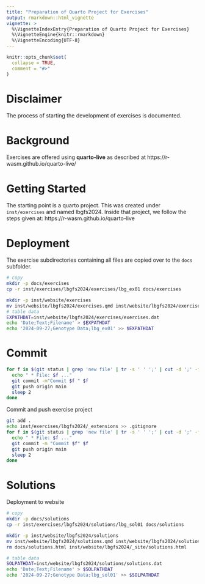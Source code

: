 ```yaml
---
title: "Preparation of Quarto Project for Exercises"
output: rmarkdown::html_vignette
vignette: >
  %\VignetteIndexEntry{Preparation of Quarto Project for Exercises}
  %\VignetteEngine{knitr::rmarkdown}
  %\VignetteEncoding{UTF-8}
---
```


```r
knitr::opts_chunk$set(
  collapse = TRUE,
  comment = "#>"
)
```


# Disclaimer
The process of starting the development of exercises is documented.


# Background
Exercises are offered using __quarto-live__ as described at https://r-wasm.github.io/quarto-live/


# Getting Started
The starting point is a quarto project. This was created under `inst/exercises` and named lbgfs2024. Inside that project, we follow the steps given at: https://r-wasm.github.io/quarto-live


# Deployment
The exercise subdirectories containing all files are copied over to the `docs` subfolder.

```bash
# copy
mkdir -p docs/exercises
cp -r inst/exercises/lbgfs2024/exercises/lbg_ex01 docs/exercises

mkdir -p inst/website/exercises
mv inst/website/lbgfs2024/exercises.qmd inst/website/lbgfs2024/exercises
# table data
EXPATHDAT=inst/website/lbgfs2024/exercises/exercises.dat
echo 'Date;Text;Filename' > $EXPATHDAT
echo '2024-09-27;Genotype Data;lbg_ex01' >> $EXPATHDAT

```


# Commit

```bash
for f in $(git status | grep 'new file' | tr -s ' ' ';' | cut -d ';' -f3);do
  echo " * File: $f ..."
  git commit -m"Commit $f " $f
  git push origin main
  sleep 2
done
```

Commit and push exercise project

```bash
git add .
echo inst/exercises/lbgfs2024/_extensions >> .gitignore
for f in $(git status | grep 'new file' | tr -s ' ' ';' | cut -d ';' -f3);do
  echo " * File: $f ..."
  git commit -m "Commit $f" $f
  git push origin main
  sleep 2
done
```


# Solutions

Deployment to website

```bash
# copy
mkdir -p docs/solutions
cp -r inst/exercises/lbgfs2024/solutions/lbg_sol01 docs/solutions

mkdir -p inst/website/lbgfs2024/solutions
mv inst/website/lbgfs2024/solutions.qmd inst/website/lbgfs2024/solutions
rm docs/solutions.html inst/website/lbgfs2024/_site/solutions.html

# table data
SOLPATHDAT=inst/website/lbgfs2024/solutions/solutions.dat
echo 'Date;Text;Filename' > $SOLPATHDAT
echo '2024-09-27;Genotype Data;lbg_sol01' >> $SOLPATHDAT

```
